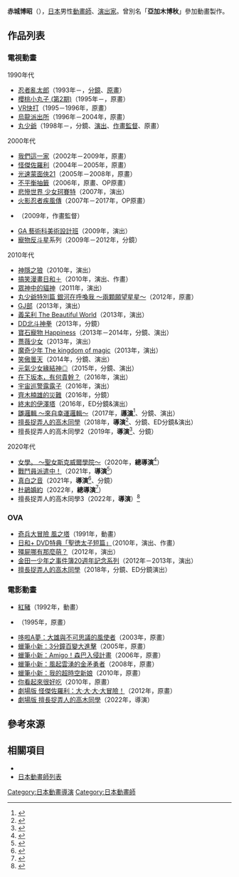 {{multiple issues|
{{Notability Unreferenced|time=2016-08-19T03:45:22+00:00}}
{{Primarysources|time=2016-08-19T03:45:22+00:00}}
}}
{{noteTA|G1=Anime}}
{{japanese|japanese=赤城 博昭|kana=あかぎ ひろあき|romaji=Akagi Hiroaki}}
'''赤城博昭'''（{{lang-ja|赤城 博昭}}{{bd||||}}），[[日本|日本]]男性[[動畫師|動畫師]]、[[戲劇|演出家]]。曾別名「'''亞加木博秋'''」參加動畫製作。

== 作品列表 ==
=== 電視動畫 ===
; 1990年代
* [[忍者亂太郎|忍者亂太郎]]（1993年－，[[分鏡|分鏡]]、[[原畫|原畫]]）
* [[櫻桃小丸子|櫻桃小丸子 (第2期)]]（1995年－，原畫）
* [[VR戰士_(遊戲)|VR快打]]（1995－1996年，原畫）
* [[烏龍派出所|烏龍派出所]]（1996年－2004年，原畫）
* [[反斗小王子|丸少爺]]（1998年－，分鏡、[[戲劇|演出]]、[[作畫監督|作畫監督]]、原畫）

; 2000年代
* [[我們這一家|我們這一家]]（2002年－2009年，原畫）
* [[怪俠佐羅利|怪傑佐羅利]]（2004年－2005年，原畫）
* [[光速蒙面俠21|光速蒙面俠21]]（2005年－2008年，原畫）
* [[不平衡抽籤|不平衡抽籤]]（2006年，原畫、OP原畫）
* [[悲慘世界_少女珂賽特|悲慘世界 少女珂賽特]]（2007年，演出）
* [[火影忍者疾風傳|火影忍者疾風傳]]（2007年－2017年，OP原畫）
* {{link-ja|夢象成真|夢をかなえるゾウ}}（2009年，作畫監督）
* [[GA_藝術科美術設計班|GA 藝術科美術設計班]]（2009年，演出）
* [[寵物反斗星|寵物反斗星]]系列（2009年－2012年，分鏡）

; 2010年代
* [[神隱之狼|神隱之狼]]（2010年，演出）
* [[搞笑漫畫日和|搞笑漫畫日和＋]]（2010年，演出、作畫）
* [[眾神中的貓神|眾神中的貓神]]（2011年，演出）
* [[反斗小王子|丸少爺特別篇 銀河在呼喚我 ～兩顆願望星星～]]（2012年，原畫）
* [[GJ部|GJ部]]（2013年，演出）
* [[義呆利_Axis_Powers|義呆利 The Beautiful World]]（2013年，演出）
* [[DD北斗之拳|DD北斗神拳]]（2013年，分鏡）
* [[寶石寵物_Happiness|寶石寵物 Happiness]]（2013年－2014年，分鏡、演出）
* [[薔薇少女|薔薇少女]]（2013年，演出）
* [[魔奇少年|魔奇少年 The kingdom of magic]]（2013年，演出）
* [[笑傲曇天|笑傲曇天]]（2014年，分鏡、演出）
* [[元氣少女緣結神|元氣少女緣結神◎]]（2015年，分鏡、演出）
* [[在下坂本，有何貴幹？|在下坂本，有何貴幹？]]（2016年，演出）
* [[宇宙巡警露露子|宇宙巡警露露子]]（2016年，演出）
* [[齊木楠雄的災難|齊木楠雄的災難]]（2016年，分鏡）
* [[終末的伊澤塔|終末的伊澤塔]]（2016年，ED分鏡&演出）
* [[幸運邏輯|雛邏輯 ～來自幸運邏輯～]]（2017年，'''[[導演|導演]]'''<ref>{{cite web|url=https://anime.eiga.com/program/106048/|title=雛邏輯 ～來自幸運邏輯～：作品情報|publisher=Anime Hack|accessdate=2020-05-13|language=ja|archive-date=2020-10-31|archive-url=https://web.archive.org/web/20201031180557/https://anime.eiga.com/program/106048/|dead-url=no}}</ref>、分鏡、演出）
* [[擅長捉弄人的高木同學|擅長捉弄人的高木同學]]（2018年，'''導演'''<ref>{{cite web|url=https://anime.eiga.com/program/106507/|title=擅長捉弄人的高木同學：作品情報|publisher=Anime Hack|accessdate=2020-05-13|language=ja|archive-date=2021-03-01|archive-url=https://web.archive.org/web/20210301195845/https://anime.eiga.com/program/106507/|dead-url=no}}</ref>、分鏡、ED分鏡&演出）
* 擅長捉弄人的高木同學2（2019年，'''導演'''<ref>{{cite web|url=https://anime.eiga.com/program/107517/|title=擅長捉弄人的高木同學2：作品情報|publisher=Anime Hack|accessdate=2020-10-28|language=ja|archive-date=2021-01-25|archive-url=https://web.archive.org/web/20210125181825/https://anime.eiga.com/program/107517/|dead-url=no}}</ref>、分鏡）

; 2020年代
* [[Girls²#衍生電視動畫|女學。 ～聖女斯克威爾學院～]]（2020年，'''總導演'''<ref>{{cite web|url=https://anime.eiga.com/program/108517/|title=女學。 ～聖女斯克威爾學院～：作品情報|publisher=Anime Hack|accessdate=2020-10-28|language=ja|archive-date=2021-02-27|archive-url=https://web.archive.org/web/20210227061910/https://anime.eiga.com/program/108517/|dead-url=no}}</ref>）
* [[戰鬥員派遣中！|戰鬥員派遣中！]]（2021年，'''導演'''<ref>{{Cite web|url=https://natalie.mu/comic/news/411041|script-title=ja:アニメ「戦闘員、派遣します！」白井悠介、富田美憂出演で4月放送開始|work=[[Natalie_(網站)|Comic Natalie]]|accessdate=2021-01-01|language=ja|archive-date=2021-01-26|archive-url=https://web.archive.org/web/20210126102114/https://natalie.mu/comic/news/411041|dead-url=no}}</ref>）
* [[真白之音|真白之音]]（2021年，'''導演'''<ref>{{cite web|url=https://anime.eiga.com/program/108826/|title=真白之音：作品情報|publisher=Anime Hack|accessdate=2020-10-28|language=ja|archive-date=2020-12-21|archive-url=https://web.archive.org/web/20201221091823/https://anime.eiga.com/program/108826/|dead-url=no}}</ref>、分鏡）
* [[杜鵑婚約|杜鵑婚約]]（2022年，'''總導演'''<ref>{{Cite web|url=https://cuckoos-anime.com/#Staffcast|title=製作人員&配音員|work=電視動畫「杜鵑婚約」公式官網|accessdate=2021-04-06|language=ja|archive-date=2021-04-28|archive-url=https://web.archive.org/web/20210428072027/https://cuckoos-anime.com/#Staffcast|dead-url=no}}</ref>）
* 擅長捉弄人的高木同學3（2022年，'''導演'''）<ref>{{cite web|url=https://takagi3.me/|title=製作人員&配音員|publisher=電視動畫『擅長捉弄人的高木同學』公式官網|accessdate=2021-09-04|language=ja}}</ref>

=== OVA ===
* [[奇兵大冒險|奇兵大冒險 風之塔]]（1991年，動畫）
* [[搞笑漫畫日和|日和+ DVD特典「聖徳太子短篇」]]（2010年，演出、作畫）
* [[殭屍哪有那麼萌？|殭屍哪有那麼萌？]]（2012年，演出）
* [[金田一少年之事件簿_(動畫)|金田一少年之事件簿20週年記念系列]]（2012年－2013年，演出）
* [[擅長捉弄人的高木同學|擅長捉弄人的高木同學]]（2018年，分鏡、ED分鏡演出）

=== 電影動畫 ===
* [[紅豬|紅豬]]（1992年，動畫）
* {{link-ja|魯邦三世：去死吧！諾查丹瑪斯的地獄|ルパン三世 くたばれ!ノストラダムス}}（1995年，原畫）
* [[大雄與不可思議的風使者|哆啦A夢：大雄與不可思議的風使者]]（2003年，原畫）
* [[蠟筆小新：3分鐘百變大進擊|蠟筆小新：3分鐘百變大進擊]]（2005年，原畫）
* [[蠟筆小新：Amigo！森巴入侵計畫|蠟筆小新：Amigo！森巴入侵計畫]]（2006年，原畫）
* [[蠟筆小新：風起雲湧的金矛勇者|蠟筆小新：風起雲湧的金矛勇者]]（2008年，原畫）
* [[蠟筆小新：我的超時空新娘|蠟筆小新：我的超時空新娘]]（2010年，原畫）
* [[你看起來很好吃|你看起來很好吃]]（2010年，原畫）
* [[怪俠佐羅利|劇場版 怪傑佐羅利：大·大·大·大冒險！]]（2012年，原畫）
* [[劇場版_擅長捉弄人的高木同學|劇場版 擅長捉弄人的高木同學]]（2022年，導演）

== 參考來源 ==
{{reflist}}

== 相關項目 ==
* {{link-ja|Telecom Animation Film|テレコム・アニメーションフィルム}}
* [[日本動畫師列表|日本動畫師列表]]

{{赤城博昭執導作品}}
{{DEFAULTSORT:Akagi Hiroaki}}
[[Category:日本動畫導演|Category:日本動畫導演]]
[[Category:日本動畫師|Category:日本動畫師]]